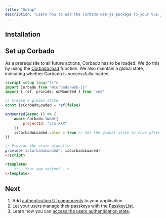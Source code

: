 ```yaml
---
title: "Setup"
description: "Learn how to add the Corbado web-js package to your Vue.js application."
---
```



## Installation

<Installation />

## Set up Corbado

As a prerequisite to all future actions, Corbado has to be loaded.
We do this by using the [Corbado.load](/frontend-integration/vue-js) function.
We also maintain a global state, indicating whether Corbado is successfully loaded.

```html App.vue
<script setup lang="ts">
import Corbado from "@corbado/web-js"
import { ref, provide, onMounted } from 'vue'

// Create a global state
const isCorbadoLoaded = ref(false)

onMounted(async () => {
    await Corbado.load({
        projectId: "pro-XXX"
    })
    isCorbadoLoaded.value = true // Set the global state to true after Corbado is loaded
})

// Provide the state globally
provide('isCorbadoLoaded', isCorbadoLoaded)
</script>

<template>
    <!-- Your app content -->
</template>
```

<CorbadoProviderReference isWebJS={true} />

## Next

1. Add [authentication UI components](/frontend-integration/vue-js/corbadoauth) to your application.
2. Let your users manage their passkeys with the [PasskeyList](/frontend-integration/vue-js/passkeylist).
3. Learn how you can [access the users authentication state](/frontend-integration/vue-js/authentication-state).